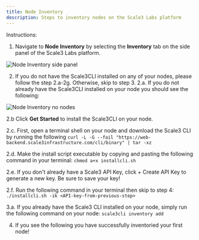 ```yaml
---
title: Node Inventory
description: Steps to inventory nodes on the Scale3 Labs platform
---
```


Instructions:
1. Navigate to **Node Inventory** by selecting the **Inventory** tab on the side panel of the Scale3 Labs platform.

![Node Inventory side panel](/images/node_inventory_side_panel.png)

2. If you do not have the Scale3CLI installed on any of your nodes, please follow the step 2.a-2g. Otherwise, skip to step 3.
2.a. If you do not already have the Scale3CLI installed on your node you should see the following:

![Node Inventory no nodes](/images/node_no_nodes.png)

2.b Click **Get Started** to install the Scale3CLI on your node.

2.c. First, open a terminal shell on your node and download the Scale3 CLI by running the following
`curl -L -G --fail "https://web-backend.scale3infrastructure.com/cli/binary" | tar -xz`

2.d. Make the install script executable by copying and pasting the following command in your terminal:
`chmod a+x installcli.sh`

2.e. If you don't already have a Scale3 API Key, click + Create API Key to generate a new key. Be sure to save your key!

2.f. Run the following command in your terminal then skip to step 4:
`./installcli.sh -ik <API-key-from-previous-step>`

3.a. If you already have the Scale3 CLI installed on your node, simply run the following command on your node:
`scale3cli inventory add`

4. If you see the following you have successfully inventoried your first node!

